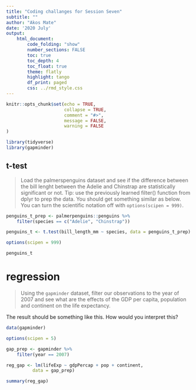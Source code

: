 ```yaml
---
title: "Coding challanges for Session Seven"
subtitle: ""
author: "Akos Mate"
date: '2020 July'
output:
    html_document:
        code_folding: "show"
        number_sections: FALSE
        toc: true
        toc_depth: 4
        toc_float: true
        theme: flatly
        highlight: tango
        df_print: paged
        css: ../rmd_style.css
---
```



```r
knitr::opts_chunk$set(echo = TRUE,
                      collapse = TRUE,
                      comment = "#>",
                      message = FALSE,
                      warning = FALSE
)
```


```r

library(tidyverse)
library(gapminder)

```

## t-test
> Load the palmerspenguins dataset and see if the difference between the bill lenght between the Adelie and Chinstrap are statistically significant or not. Tip: use the previously learned filter() function from dplyr to prep the data. You should get something similar as below. You can turn the scientific notation off with `options(scipen = 999)`.

```r
penguins_t_prep <- palmerpenguins::penguins %>% 
    filter(species == c("Adelie", "Chinstrap"))

penguins_t <- t.test(bill_length_mm ~ species, data = penguins_t_prep)

options(scipen = 999)

penguins_t
```



# regression
> Using the `gapminder` dataset, filter our observations to the year of 2007 and see what are the effects of the GDP per capita, population and continent on the life expectancy. 

The result should be something like this. How would you interpret this?

```r
data(gapminder)

options(scipen = 5)

gap_prep <- gapminder %>% 
    filter(year == 2007)

reg_gap <- lm(lifeExp ~ gdpPercap + pop + continent,
          data = gap_prep)
```

```r

summary(reg_gap)
```
